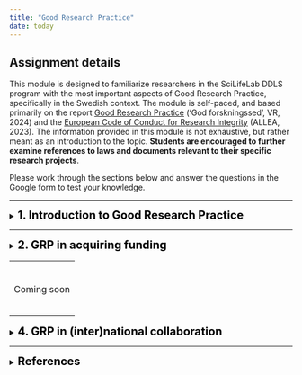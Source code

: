 ```yaml
---
title: "Good Research Practice"
date: today
---
```


::: {.callout-note icon=false}

## Assignment details

This module is designed to familiarize researchers in the SciLifeLab DDLS program with the most important aspects of Good Research Practice, specifically in the Swedish context. The module is self-paced, and based primarily on the report [Good Research Practice](https://www.vr.se/uppdrag/etik/god-forskningssed---ny-utgava.html) ('God forskningssed', VR, 2024) and the [European Code of Conduct for Research Integrity](https://allea.org/wp-content/uploads/2023/06/European-Code-of-Conduct-Revised-Edition-2023.pdf)  (ALLEA, 2023). The information provided in this module is not exhaustive, but rather meant as an introduction to the topic. **Students are encouraged to further examine references to laws and documents relevant to their specific research projects**.  

Please work through the sections below and answer the questions in the Google form to test your knowledge. 
:::  

---  
  
<details>
<summary><span style="font-size: 20px; font-weight: bold; color: black;">1.	Introduction to Good Research Practice</span></summary>
<br>
Good research practice (GRP) is defined as “**the collective ethical criteria on how good research should be conducted**” [(VR, 2017)](https://www.vr.se/uppdrag/etik/god-forskningssed---ny-utgava.html), and encompasses a range of ethical standards and guidelines that govern the conduct of research across disciplines. Adhering to GRP while conducting research is crucial, as it ensures the credibility and reliability of research findings, fosters the public’s trust in science, upholds the ethical treatment of research subjects, and respects the broader societal impact of scholarly work. Thus, conducting high quality research requires adherence to GRP [(VR, 2017)](https://www.vr.se/uppdrag/etik/god-forskningssed---ny-utgava.html).


In Sweden, the responsibility of researchers to follow GRP is enshrined in **national legislation**, such as:  

- [Law 2019:504. the Act on Responsibility for Good Research Practice and the Examination of Research Misconduct ('lagen om ansvar för god forskningssed och prövning av oredlighet i forskning')](https://www.riksdagen.se/sv/dokument-och-lagar/dokument/svensk-forfattningssamling/lag-2019504-om-ansvar-for-god-forskningssed-och_sfs-2019-504/)  

Swedish researchers are further expected to adhere to a set of **well-established, non-legally-binding research integrity and ethics guidelines**, most notably:  

- [Good Research Practice ('God Forskningssed')](https://www.vr.se/uppdrag/etik/god-forskningssed---ny-utgava.html)  
- [The European Code of Conduct for Research Integrity](https://allea.org/wp-content/uploads/2023/06/European-Code-of-Conduct-Revised-Edition-2023.pdf)  

and also **documents** such as:  

- [the Declaration of Helsinki](https://www.wma.net/policies-post/wma-declaration-of-helsinki/)  
- [the Nagoya Protocol](https://www.cbd.int/abs/text/default.shtml)

Finally, many research institutions have formulated **codes of conducts** they expect all employees to adhere to, for example:  

- [SciLifeLabs code of conduct](https://www.scilifelab.se/code-of-conduct/)   

**Adhering to GRP as a researcher means not only refraining from violating these laws and guidelines, but also practicing research with a keen awareness of applicable regulations, as well as relying on personal moral judgement.**   

The responsibility for upholding GRP is shared by all actors in research performing organizations. On a higher level, it is up to the research performing organization to create a good research environment, for example by ([SUHF, 2023](https://suhf.se/app/uploads/2023/09/REK-2020-3-REV-Vagledning-for-larosatens-arbete-med-att-forebygga-hantera-och-folja-upp-misstankar-om-avvikelser-fran-god-forskningssed-REVIDERAD-2023.pdf)): 

-	Training and mentoring in GRP 
-	Supporting functions (e.g. guidelines)
-	Infrastructure and (technical) support (e.g. clear procedures)
-	Incentive structures  

It is also the responsibility of the research performing organization to ensure academic freedom for individual researchers, a protection that is enshrined in Swedish law ([Law 1992:1434. The higher education act ('Högskolelag')](https://www.riksdagen.se/sv/dokument-och-lagar/dokument/svensk-forfattningssamling/hogskolelag-19921434_sfs-1992-1434/)). However, this academic freedom comes with the responsibility for individual researchers to uphold research integrity ([Section 4 of Law 2019:504](https://www.riksdagen.se/sv/dokument-och-lagar/dokument/svensk-forfattningssamling/lag-2019504-om-ansvar-for-god-forskningssed-och_sfs-2019-504/)). GRP is not uniform across all fields; ethical considerations and legal requirements may vary depending on the subject area. **It is thus the researchers own responsibility to ensure familiarity with regulations and guidelines, continuously update knowledge when changes occur, and understand how these principles are applied in specific research areas.**   

You as a researcher much have:   
  
-	good knowledge of the framework and starting points for GRP  
-	the ability to apply principles and rules in practice and with regard to various legitimate interests and demands   
-	good professional judgment   
-	good research habits   
-	the ability to resist temptations and undue influence   
-	the ability to handle ethical challenges  

  
*The following chapters will outline how to follow GRP throughout a scholarly investigation, from acquiring funding, to the experimental phase, to collaborating (inter)nationally, to publishing and reviewing. Also contain an overview research misconduct and the procedure for those accused.* 
</details>
  
---    
  
<details>
<summary><span style="font-size: 20px; font-weight: bold; color: black;">2. GRP in acquiring funding</span></summary>  
<br>  
GRP extends to the **responsible and ethical use of research funding and resources**. Researchers must strive to:  

- maximize the value of research while minimizing waste of time and resources      
- avoid unnecessary harm, risk, or suffering  

Funding applications should clearly demonstrate how the proposed research has the potential to generate valuable knowledge and/or societal benefit. Conducting research with no such potential is inconsistent with GRP.  
    
When applying for grants, such as those offered by e.g. [the Swedish Research Council (Vetenskapsrådet)](https://www.vr.se), [Horizon Europe](https://research-and-innovation.ec.europa.eu/funding/funding-opportunities/funding-programmes-and-open-calls/horizon-europe_en), and [the ERC](https://erc.europa.eu/apply-grant), researchers must reflect on ethical aspects early in the planning phase of their projects. Applications must address both **legal requirements** and **broader ethical considerations**. This includes:  

- identifying potential ethical challenges
- describing how ethical issues will be managed
- describing how compliance with relevant regulations will be ensured
- justifying why the research should be conducted   

See e.g. [VR](https://www.vr.se/english/applying-for-funding/requirements-terms-and-conditions/conducting-ethical-research.html), [Horizon Europe](https://ec.europa.eu/info/funding-tenders/opportunities/docs/2021-2027/common/guidance/how-to-complete-your-ethics-self-assessment_en.pdf), and [ERC](https://erc.europa.eu/manage-your-project/ethics-guidance) for requirements surrounding ethical reflections in grant proposals.   
 
**Adhering to ethical standards in funding applications is thus essential for fostering trust and accountability in research. By addressing ethical issues transparently and comprehensively, researchers contribute to the responsible use of funding and uphold the integrity of the research process.** 
    
</details>  
  
---
<details>
<summary><span style="font-size: 20px; font-weight: bold; color: black;">3. GRP in experimental research </span></summary>  
<br>  
Coming soon
</br>
</details> 
---  

<details>
<summary><span style="font-size: 20px; font-weight: bold; color: black;">4. GRP in (inter)national collaboration </span></summary>  
<br>    

#### Collaboration with non-academic actors in society   
Researchers in a wide variety of fields collaborate with non-academic societal actors to address complex societal challenges, co-create knowledge, develop innovative solutions, and ensure that research outcomes have practical applications and tangible benefits for communities, industries, and policymakers. These collaborations with societal actors require special attention to ensure:
•	A clear division of responsibilities
•	Monitoring how research affects operations of the involved organizations beyond the primary research object
•	Sensitivity to power imbalances or conflicts that could affect the research or stakeholders.

#### International collaboration  
In addition to collaborating with societal actors, many researchers collaborate internationally to exchange knowledge and/or material. Research conducted across borders requires adherence to regulations of all involved countries, as well as a nuanced understanding of cultural, political, and economic differences. In order to ensure “responsible internationalization”, researchers and research performing organizations must: CHECK REFERENCES
https://www.globalcodeofconduct.org/wp-content/uploads/2023/06/The_TRUST_Code.pdf
https://suhf.se/app/uploads/2023/04/SUHF-Checklist-Global-Responsible-Engagement-REC.-2023-4-230411-REVISED.pdf TRUST Code (2023). Global Code of Conduct for Research in Resource-Poor Settings. SUHF Checklist (2023). Global Responsible Engagement REC.

1.	Identify and apply relevant ethical principles and regulations for each collaboration, ensuring proper planning in accordance with these standards.
2.	Avoid so called “ethical dumping”, ensuring research outside Sweden respects Swedish ethical guidelines even when local regulations are more permissive (TRUST Code, 2023), thereby protecting humans, animals, and the environment.
3.	Clearly define issues of ownership and responsibility for material (including data), and how participants' intellectual property rights will be protected 
4.	Establish mechanisms to address conflicts and deviations from good research practice
When using genetic resources or traditional knowledge from abroad, compliance with the Nagoya Protocol, EU ABS Regulation (EU Access and Benefit Sharing Regulation 511/2014), and national laws is mandatory. Researchers must document and verify access under the supplier country's rules, using tools like the EU DECLARE platform for due diligence.
These practices foster responsible research that respects global ethical standards and promotes trust across borders.

</details> 
---   

<details>
<summary><span style="font-size: 20px; font-weight: bold; color: black;">References</span></summary>

#### Laws  
- [Law 2019:504. the Act on Responsibility for Good Research Practice and the Examination of Research Misconduct](https://www.riksdagen.se/sv/dokument-och-lagar/dokument/svensk-forfattningssamling/lag-2019504-om-ansvar-for-god-forskningssed-och_sfs-2019-504/) 'lagen 2019:504 om ansvar för god forskningssed och prövning av oredlighet i forskning', Utbildningsdepartement, 2019   
- [Law 1992:1434. The higher education act](https://www.riksdagen.se/sv/dokument-och-lagar/dokument/svensk-forfattningssamling/hogskolelag-19921434_sfs-1992-1434/)'Högskolelag',Utbildningsdepartement, 1992   

#### Reports    
- [Good Research Practice](https://www.vr.se/uppdrag/etik/god-forskningssed---ny-utgava.html) 'God forskningssed', VR, 2024 
- [European Code of Conduct for Research Integrity](https://allea.org/wp-content/uploads/2023/06/European-Code-of-Conduct-Revised-Edition-2023.pdf) ALLEA, 2023    
- [the Declaration of Helsinki](https://www.wma.net/policies-post/wma-declaration-of-helsinki/) World Medical Association, 2024   
- [the Nagoya Protocol](https://www.cbd.int/abs/text/default.shtml) Convention on Biological Diversity, 2010   
- [SciLifeLabs code of conduct](https://www.scilifelab.se/code-of-conduct/) SciLifeLab Operations Office, 2023    
- [Guidance for higher education institutions' work to prevent, manage and follow up on suspected deviations from good research practice](https://suhf.se/app/uploads/2023/09/REK-2020-3-REV-Vagledning-for-larosatens-arbete-med-att-forebygga-hantera-och-folja-upp-misstankar-om-avvikelser-fran-god-forskningssed-REVIDERAD-2023.pdf) 'Vägledning för lärosätens arbete med att förebygga, hantera och följa upp misstankar om avvikelser från god forskningssed' SUHF, 2023    
<!-- 
### Website

<details>
<summary>View Websites</summary>
<br>

</details>

</details>

---


## Contributors

- Ineke Luijten <a href="https://orcid.org/0000-0001-5768-275X" rel="orcid"><img src="img/ORCID_Logomark.png" alt="" width="20" height="20"/></a>
- Sabina Anderberg <a href="https://orcid.org/0000-0002-3344-8130" rel="orcid"><img src="img/ORCID_Logomark.png" alt="" width="20" height="20"/></a>


## Reuse  

All materials from this session are available for re-use under <a href="https://creativecommons.org/licenses/by/4.0/" rel="orcid"><img src="img/CCBY4.0.png" alt="" height="20"/></a>


Please cite material as:   
   
> Ineke Luijten, Sabina Anderberg (2024) *Open Science in the Swedish context - session 1: Open Science in Sweden*. Retrieved from https://scilifelab-training.github.io/open-science/2505/Session1.html   

<br>
-->

